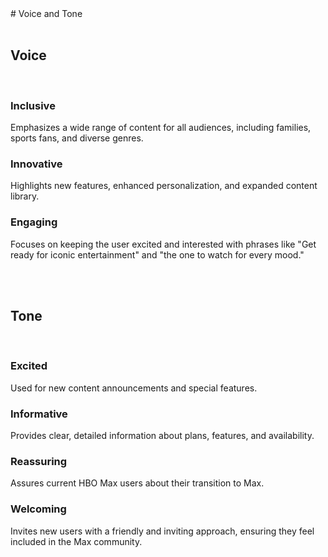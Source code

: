 
<Meta title="Voice and Tone" />

<div>
  # Voice and Tone

  <br/>
  <br/>

  ## Voice
  <br/>

  ### Inclusive
  Emphasizes a wide range of content for all audiences, including families, sports fans, and diverse genres.

  ### Innovative
  Highlights new features, enhanced personalization, and expanded content library.

  ### Engaging
  Focuses on keeping the user excited and interested with phrases like "Get ready for iconic entertainment" and "the one to watch for every mood."

  <br/>
  <br/>

  ## Tone
  <br/>

  ### Excited
  Used for new content announcements and special features.

  ### Informative
  Provides clear, detailed information about plans, features, and availability.

  ### Reassuring
  Assures current HBO Max users about their transition to Max.

  ### Welcoming
  Invites new users with a friendly and inviting approach, ensuring they feel included in the Max community.
</div>

